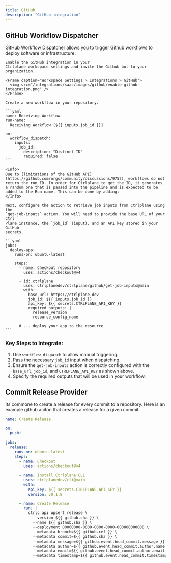 ```yaml
---
title: GitHub
description: "GitHub integration"
---
```


## GitHub Workflow Dispatcher

GitHub Workflow Dispatcher allows you to trigger Github workflows to deploy
software or infrastructure.

<Steps>

  <Step title="Enable GitHub Integration"> 
  
    Enable the GitHub integration in your
    Ctrlplane workspace settings and invite the Github bot to your organization.

    <Frame caption="Workspace Settings > Integrations > GitHub">
      <img src="/integrations/saas/images/github/enable-github-integration.png" />
    </Frame>

  </Step>

  <Step title="Creating a GitHub Workflow">

    Create a new workflow in your repository.

    ```yaml
    name: Receiving Workflow
    run-name:
      Receiving Workflow [${{ inputs.job_id }}]

    on:
      workflow_dispatch:
        inputs:
          job_id:
            description: "Distinct ID"
            required: false
    ```

    <Info>
    Due to [limitations of the GitHub API](https://github.com/orgs/community/discussions/9752), workflows do not return the run ID. In order for Ctrlplane to get the ID, it generates a random one that is passed into the pipeline and is expected to be added to the Run name. This can be done by adding:
    </Info>

  </Step>

  <Step title="Retrieving Job Inputs">

    Next, configure the action to retrieve job inputs from Ctrlplane using the
    `get-job-inputs` action. You will need to provide the base URL of your Ctrl
    Plane instance, the `job_id` (input), and an API key stored in your GitHub
    secrets.

    ```yaml
    jobs:
      deploy-app:
        runs-on: ubuntu-latest

        steps:
          - name: Checkout repository
            uses: actions/checkout@v4

          - id: ctrlplane
            uses: ctrlplanedev/ctrlplane/github/get-job-inputs@main
            with:
              base_url: https://ctrlplane.dev
              job_id: ${{ inputs.job_id }}
              api_key: ${{ secrets.CTRLPLANE_API_KEY }}
              required_outputs: |
                release_version
                resource_config_name

          # ... deploy your app to the resource
    ```

  </Step>
</Steps>

### Key Steps to Integrate:

1. Use `workflow_dispatch` to allow manual triggering.
2. Pass the necessary `job_id` input when dispatching.
3. Ensure the `get-job-inputs` action is correctly configured with the
   `base_url`, `job_id`, and `CTRLPLANE_API_KEY` as shown above.
4. Specify the required outputs that will be used in your workflow.

## Commit Release Provider

Its commone to create a release for every commit to a repository. Here is an
example github aciton that creates a release for a given commit.

```yaml
name: Create Release

on:
  push:

jobs:
  release:
    runs-on: ubuntu-latest
    steps:
      - name: Checkout
        uses: actions/checkout@v4

      - name: Install Ctrlplane CLI
        uses: ctrlplanedev/cli@main
        with:
          api_key: ${{ secrets.CTRLPLANE_API_KEY }}
          version: v0.1.8

      - name: Create Release
        run: |
          ctrlc api upsert release \
            --version ${{ github.sha }} \
            --name ${{ github.sha }} \
            --deployment 00000000-0000-0000-0000-000000000000 \
            --metadata branch=${{ github.ref }} \
            --metadata commit=${{ github.sha }} \
            --metadata message=${{ github.event.head_commit.message }} \
            --metadata author=${{ github.event.head_commit.author.name }} \
            --metadata email=${{ github.event.head_commit.author.email }} \
            --metadata timestamp=${{ github.event.head_commit.timestamp }}
```
